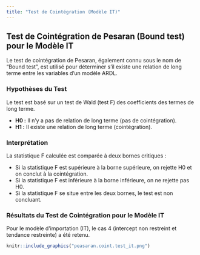 ```yaml
---
title: "Test de Cointégration (Modèle IT)"
---
```


## Test de Cointégration de Pesaran (Bound test) pour le Modèle IT

Le test de cointégration de Pesaran, également connu sous le nom de "Bound test", est utilisé pour déterminer s'il existe une relation de long terme entre les variables d'un modèle ARDL.

### Hypothèses du Test

Le test est basé sur un test de Wald (test F) des coefficients des termes de long terme.

- **H0 :** Il n'y a pas de relation de long terme (pas de cointégration).
- **H1 :** Il existe une relation de long terme (cointégration).

### Interprétation

La statistique F calculée est comparée à deux bornes critiques :

- Si la statistique F est supérieure à la borne supérieure, on rejette H0 et on conclut à la cointégration.
- Si la statistique F est inférieure à la borne inférieure, on ne rejette pas H0.
- Si la statistique F se situe entre les deux bornes, le test est non concluant.

### Résultats du Test de Cointégration pour le Modèle IT

Pour le modèle d'importation (IT), le cas 4 (intercept non restreint et tendance restreinte) a été retenu.

```r
knitr::include_graphics("peasaran.coint.test_it.png")
```
